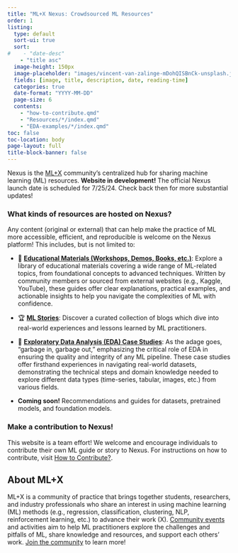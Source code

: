 ```yaml
---
title: "ML+X Nexus: Crowdsourced ML Resources"
order: 1
listing:
  type: default
  sort-ui: true
  sort:
#    - "date-desc"
    - "title asc"
  image-height: 150px
  image-placeholder: "images/vincent-van-zalinge-mDohQISBnCk-unsplash.jpg"
  fields: [image, title, description, date, reading-time]
  categories: true
  date-format: "YYYY-MM-DD"
  page-size: 6
  contents:
    - "how-to-contribute.qmd"
    - "Resources/*/index.qmd"
    - "EDA-examples/*/index.qmd"
toc: false
toc-location: body
page-layout: full
title-block-banner: false
---
```


Nexus is the [ML+X](https://datascience.wisc.edu/ml-community/) community’s centralized hub for sharing machine learning (ML) resources.
**Website in development!** The official Nexus launch date is scheduled for 7/25/24. Check back then for more substantial updates!

### What kinds of resources are hosted on Nexus?
Any content (original or external) that can help make the practice of ML more accessible, efficient, and reproducible is welcome on the Nexus platform! This includes, but is not limited to:

* 📜 [**Educational Materials (Workshops, Demos, Books, etc.)**](https://uw-madison-datascience.github.io/ML-X-Nexus/Resources/): Explore a library of educational materials covering a wide range of ML-related topics, from foundational concepts to advanced techniques. Written by community members or sourced from external websites (e.g., Kaggle, YouTube), these guides offer clear explanations, practical examples, and actionable insights to help you navigate the complexities of ML with confidence.

* 🏆 [**ML Stories**](https://uw-madison-datascience.github.io/ML-X-Nexus/ML-stories/): Discover a curated collection of blogs which dive into real-world experiences and lessons learned by ML practitioners.

* 🚀 [**Exploratory Data Analysis (EDA) Case Studies**](https://uw-madison-datascience.github.io/ML-X-Nexus/ML-stories/): As the adage goes, "garbage in, garbage out," emphasizing the critical role of EDA in ensuring the quality and integrity of any ML pipeline. These case studies offer firsthand experiences in navigating real-world datasets, demonstrating the technical steps and domain knowledge needed to explore different data types (time-series, tabular, images, etc.) from various fields.

* **Coming soon!** Recommendations and guides for datasets, pretrained models, and foundation models.

### Make a contribution to Nexus!
This website is a team effort! We welcome and encourage individuals to contribute their own ML guide or story to Nexus. For instructions on how to contribute, visit [How to Contribute?](https://uw-madison-datascience.github.io/ML-X-Nexus/how-to-contribute.html).

## About ML+X
ML+X is a community of practice that brings together students, researchers, and industry professionals who share an interest in using machine learning (ML) methods (e.g., regression, classification, clustering, NLP, reinforcement learning, etc.) to advance their work (X). [Community events](https://datascience.wisc.edu/ml-community/#community-events) and activities aim to help ML practitioners explore the challenges and pitfalls of ML, share knowledge and resources, and support each others’ work. [Join the community](https://datascience.wisc.edu/ml-community/#join) to learn more!

